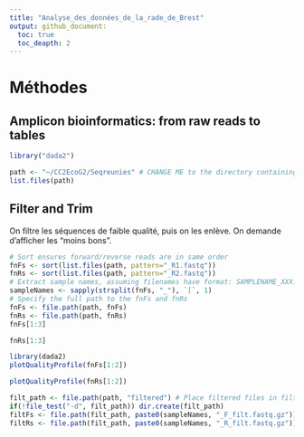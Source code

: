 ```yaml
---
title: "Analyse_des_données_de_la_rade_de_Brest"
output: github_document:
  toc: true
  toc_deapth: 2
---
```


# Méthodes
## Amplicon bioinformatics: from raw reads to tables

```r
library("dada2")
```

```r
path <- "~/CC2EcoG2/Seqreunies" # CHANGE ME to the directory containing the fastq files after unzipping.
list.files(path)
```

## Filter and Trim

On filtre les séquences de faible qualité, puis on les enlève. On demande d'afficher les "moins bons".

```r
# Sort ensures forward/reverse reads are in same order
fnFs <- sort(list.files(path, pattern="_R1.fastq"))
fnRs <- sort(list.files(path, pattern="_R2.fastq"))
# Extract sample names, assuming filenames have format: SAMPLENAME_XXX.fastq
sampleNames <- sapply(strsplit(fnFs, "_"), `[`, 1)
# Specify the full path to the fnFs and fnRs
fnFs <- file.path(path, fnFs)
fnRs <- file.path(path, fnRs)
fnFs[1:3]
```

```r
fnRs[1:3]
```

```r
library(dada2)
plotQualityProfile(fnFs[1:2])
```

```r
plotQualityProfile(fnRs[1:2])
```

```r
filt_path <- file.path(path, "filtered") # Place filtered files in filtered/ subdirectory
if(!file_test("-d", filt_path)) dir.create(filt_path)
filtFs <- file.path(filt_path, paste0(sampleNames, "_F_filt.fastq.gz"))
filtRs <- file.path(filt_path, paste0(sampleNames, "_R_filt.fastq.gz"))
```














